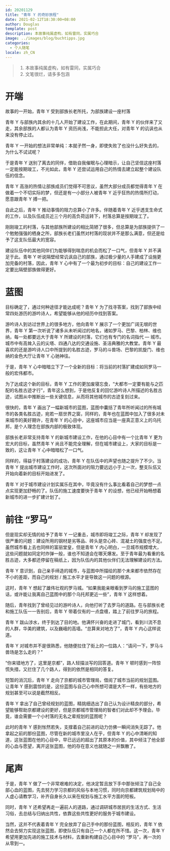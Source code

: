 ```yaml
---
id: 20201129
title: "青年 Y 的奇妙旅程"
date: 2021-02-12T18:30:00+08:00
author: Douglas
template: post
description: 本故事纯属虚构，如有雷同，实属巧合
image: ../images/blog/buchtipps.jpg
categories:
  - 个人随笔
locale: zh_CN
---
```


> 1. 本故事纯属虚构，如有雷同，实属巧合
> 2. 文笔很烂，请多多包涵



# 开端


故事的一开始，青年 Y 受到部族长老所托，为部族建设一座村落


青年 Y 与部族内其余的十几人开始了建设工作，在此期间，青年 Y 的伙伴来了又走，其余部族的人都认为青年 Y 资历尚浅，不能担此大任，对青年 Y 的讥讽也从来没有停止过。


青年 Y 一开始的想法非常单纯：本就孑然一身，即使失败了也没什么好失去的，为什么不试试呢？


于是青年 Y 送别了离去的同伴，借助自我催眠与心理暗示，让自己坚信这座村落一定能按期竣工，不光如此，青年 Y 还尝试运用自己的热情去建立起整个建设队伍的信念。


青年 Y 高涨的热情让部族成员们觉得不可思议，虽然大部分成员都觉得青年 Y 在做着一个不切实际的梦，但还是有一小部分人被青年 Y 近乎狂热的热情所打动，愿意跟青年 Y 搏一把。


自此之后，青年 Y 推动事情的阻力总算小了许多。伴随着青年 Y 近乎透支生命式的工作，以及队伍成员近三个月的高负荷运转下，村落总算是按期竣工了。


刚刚竣工的村落，与其他部族所建设的相比简陋了很多，但总算是为部族提供了一个勉勉强强的栖身之所，部族长老们虽然对村落的现状并不是那么满意，但还是给予了这支队伍最大的宽容。


建设队伍中的其他同伴们为能够得到喘息的机会而松了一口气，但青年 Y 并不满足于此。青年 Y 听说隔壁经常讥讽自己的部族，通过极少量的人手建成了设施更加完备的村落，因此，青年 Y 心中有了一个最为初步的目标：自己的建设工作一定要比隔壁部族做得更好。


# 蓝图


目标确定了，通过何种途径才能达成呢？青年 Y 为了找寻答案，找到了部族中经常四处游历的游吟诗人，希望能够从他的经历中找到答案。


游吟诗人到访过世界上的很多地方，他向青年 Y 展示了一个更加广阔无垠的世界，青年 Y 第一次听说了诸多从未听闻过的地名，诸如罗马、巴黎、柏林、维也纳，每一处都要远大于青年 Y 所建设的村落，它们也有专门的名词指代 — 城市。城市中有高耸入云的尖塔、四通八达的交通设施、圣洁典雅的大教堂。青年 Y 最喜欢的还是游吟诗人口中所提到的名胜古迹，罗马的斗兽场、巴黎的凯旋门、维也纳的金色大厅让青年 Y 心驰神往。


于是，青年 Y 心中暗暗立下了一个全新的目标：将当前的村落扩建成如同罗马一般的宏伟都市。


为了达成这个新的目标，青年 Y 工作的更加废寝忘食，“大都市一定要有能与之匹配的名胜古迹才行”，青年这么想到，于是他反复的回忆游吟诗人所描述的名胜古迹，试图从中推断出一些关键信息，从而将其他城市的古迹复刻过来。


很快的，青年 Y 画出了一幅新城市的蓝图，蓝图中囊括了青年所听闻过的所有城市的各类名胜古迹，宛若一扇世界之窗，同样的，青年也在蓝图中加入了很多对未来城市的美好期许，在青年 Y 的心目中，这座城市应当是一座真正意义上的乌托邦，是个人理念在部族内部的极致体现。


部族长老非常支持青年 Y 的新城市建设工作，在他的心目中有一个比青年 Y 更为宏大的目标，虽然青年 Y 尚且不能完全理解，但在城市建设上，大家的目标是一致的，这让青年 Y 心中暗暗松了一口气。


同样的，得益于村落建设的成功，青年 Y 在队伍中的声望也随之提升了不少。当青年 Y 提出城市建设工作时，这次所面对的阻力要远远小于上一次，整支队伍又开始向着新的目标开始进发了。


青年 Y 对于城市建设计划实属乐在其中，毕竟没有什么事比看着自己的梦想一点点实现更加舒畅的了。队伍的施工速度要快于青年 Y 的设想，他已经开始畅想着新城市的进一步扩建计划了。


# 前往 “罗马”


但是现实却无情的给予了青年 Y 一记重击，城市即将竣工之际，青年 Y 却发现了很严重的问题：建设所用的钢材是劣等品、砖头是空心砖、混凝土的强度也不足。虽然城市看上去也同样的富丽堂皇，但是青年 Y 内心明白，一旦城市规模增大，这些问题就如同定时炸弹一般，谁也不知道会在哪天爆发。至于青年最为看重的名胜古迹，大多都还停留在稿纸上，因为队伍内的其他伙伴们无法理解建设的方法。


青年 Y 意识到，自己亲手缔造的城市，与蓝图中所描绘的那个未来都市依然存在不小的差距，而自己的规划 / 施工水平才是导致这一问题的根源。


这时，青年 Y 想起了雄伟壮观的罗马城。“如果我能亲眼看到罗马的施工蓝图的话，或许能让我离自己蓝图中的那个乌托邦更近一些”，青年 Y 这样想着。


随后，青年找到了曾经见过的游吟诗人，向他打听了去罗马的道路。在与部族长老和施工队伍一一告别后，青年 Y 带着仅有的一点盘缠，踏上了前往罗马的旅程。


青年 Y 跋山涉水，终于到达了目的地。他满怀兴奋的走进了城门，看到川流不息的人群，华美的建筑，以及巍峨的高墙。“总算来对地方了”，青年 Y 内心这样说道。


青年 Y 对城市并不是很熟悉，他随便拉住了街上的一位路人：“请问一下，罗马斗兽场是怎么走的？”


“你来错地方了，这里是京都”，路人轻描淡写的回答道。青年 Y 顿时感到一阵惊慌失措，又拦住了几个路人，得到的依然是相同的答复。


短暂的消沉后，青年 Y 走向了京都的城市管理局，借阅了城市当前的规划蓝图。让青年 Y 感到震惊的是，这份蓝图与自己心中所想可谓是大不一样，有些地方的规划甚至可以说是截然相反。


青年 Y 拿出了自己曾经规划的蓝图，精挑细选出了自己认为设计精良的部分，希望能够帮助京都建设的更好，但是京都城市管理局的智者们对此却不予理会。毕竟，谁会需要一个小村落的无名之辈规划的蓝图呢？


此时的青年 Y 感到怅然若失，支撑着自己前进的动力仿佛一瞬间消失无踪了。他拿起之前的那份蓝图，尽管在新的城市里没人在乎，但青年 Y 的心中清晰的知道，这张蓝图在他的心目中，早已远远的超出了其原本的价值，其中倾注了他全部的心血与愿望，离开这张蓝图，他的存在意义也就随之一并飘散了。


# 尾声


于是，青年 Y 做了一个非常艰难的决定，他决定暂且放下手中那张倾注了自己全部心血的蓝图，先去努力学习京都的风俗与本地习惯，同时向京都建筑规划局中的人虚心请教学习，补齐自身长久以来在规划与施工水平方面的短板。


同时，青年 Y 还希望再走一遍前人的道路，通过调研城市居民的生活方式、生活习俗，去总结与归纳出共性，依靠这些共性更好的服务于城市建设。


当然，这并不代表着青年 Y 完全放弃了自己手中的那份蓝图，相反的，青年 Y 依然会去努力实现这张蓝图，即使队伍只有自己一个人都在所不惜。这一次，青年 Y 希望用更加先进的施工技术与材料，去重新构建自己心目中的 “罗马”，再一次的从零到一。
